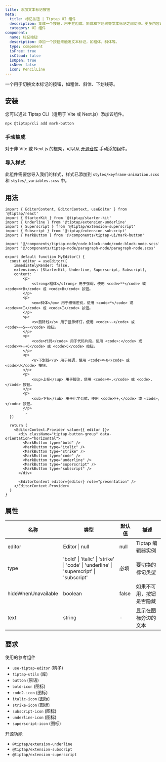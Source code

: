 ```yaml
---
title: 添加文本标记按钮
meta:
  title: 标记按钮 | Tiptap UI 组件
  description: 集成一个按钮，用于在粗体、斜体和下划线等文本标记之间切换。更多内容请参见文档！
  category: UI 组件
component:
  name: 标记按钮
  description: 添加一个按钮来触发文本标记，如粗体、斜体等。
  type: component
  isFree: true
  isCloud: false
  isOpen: true
  isNew: false
  icon: PencilLine
---
```



一个用于切换文本标记的按钮，如粗体、斜体、下划线等。

<CodeDemo isScrollable src="https://template.tiptap.dev/preview/tiptap-ui/mark-button" />

## 安装
您可以通过 Tiptap CLI（适用于 Vite 或 Next.js）添加该组件。

```bash
npx @tiptap/cli add mark-button
```

### 手动集成
对于非 Vite 或 Next.js 的框架，可以从 [开源仓库](https://github.com/ueberdosis/tiptap-ui-components/tree/main/apps/web/src/components/tiptap-ui/mark-button) 手动添加组件。

### 导入样式

此组件需要您导入我们的样式，样式已添加到 `styles/keyframe-animation.scss` 和 `styles/_variables.scss` 中。

## 用法

```tsx
import { EditorContent, EditorContext, useEditor } from '@tiptap/react'
import { StarterKit } from '@tiptap/starter-kit'
import { Underline } from '@tiptap/extension-underline'
import { Superscript } from '@tiptap/extension-superscript'
import { Subscript } from '@tiptap/extension-subscript'
import { MarkButton } from '@/components/tiptap-ui/mark-button'

import '@/components/tiptap-node/code-block-node/code-block-node.scss'
import '@/components/tiptap-node/paragraph-node/paragraph-node.scss'

export default function MyEditor() {
  const editor = useEditor({
    immediatelyRender: false,
    extensions: [StarterKit, Underline, Superscript, Subscript],
    content: `
        <p>
            <strong>粗体</strong> 用于强调，使用 <code>**</code> 或 <code>⌘+B</code> 或 <code>B</code> 按钮。
        </p>
        <p>
            <em>斜体</em> 用于细微差别，使用 <code>*</code> 或 <code>⌘+I</code> 或 <code>I</code> 按钮。
        </p>
        <p>
            <s>删除线</s> 用于显示修订，使用 <code>~~</code> 或 <code>~~S~~</code> 按钮。
        </p>
        <p>
            <code>代码</code> 用于代码片段，使用 <code>:</code> 或 <code>⌘+⇧+C</code> 或 <code>C</code> 按钮。
        </p>
        <p>
            <u>下划线</u> 用于强调，使用 <code>⌘+U</code> 或 <code>U</code> 按钮。
        </p>
        <p>
            <sup>上标</sup> 用于脚注，使用 <code>⌘+.</code> 或 <code>.</code> 按钮。
        </p>
        <p>
            <sub>下标</sub> 用于化学公式，使用 <code>⌘+,</code> 或 <code>,</code> 按钮。
        </p>
        `,
  })

  return (
    <EditorContext.Provider value={{ editor }}>
      <div className="tiptap-button-group" data-orientation="horizontal">
        <MarkButton type="bold" />
        <MarkButton type="italic" />
        <MarkButton type="strike" />
        <MarkButton type="code" />
        <MarkButton type="underline" />
        <MarkButton type="superscript" />
        <MarkButton type="subscript" />
      </div>

      <EditorContent editor={editor} role="presentation" />
    </EditorContext.Provider>
  )
}
```

## 属性

| 名称                | 类型                                                                                    | 默认值  | 描述                                              |
| ------------------- | --------------------------------------------------------------------------------------- | -------- | -------------------------------------------------- |
| editor              | Editor \| null                                                                          | null     | Tiptap 编辑器实例                                 |
| type                | 'bold' \| 'italic' \| 'strike' \| 'code' \| 'underline' \| 'superscript' \| 'subscript' | 必填     | 要切换的标记类型                                 |
| hideWhenUnavailable | boolean                                                                                 | false    | 如果不可用，按钮是否隐藏                          |
| text                | string                                                                                  | -        | 显示在图标旁边的文本                              |

## 要求

使用的参考组件

- `use-tiptap-editor` (钩子)
- `tiptap-utils` (库)
- `button` (原语)
- `bold-icon` (图标)
- `code2-icon` (图标)
- `italic-icon` (图标)
- `strike-icon` (图标)
- `subscript-icon` (图标)
- `underline-icon` (图标)
- `superscript-icon` (图标)

开源功能

- `@tiptap/extension-underline`
- `@tiptap/extension-subscript`
- `@tiptap/extension-superscript`